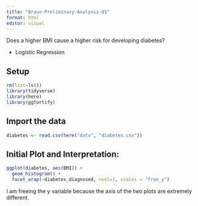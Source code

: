 ```yaml
---
title: "Braun-Preliminary-Analysis-Q1"
format: html
editor: visual
---
```


Does a higher BMI cause a higher risk for developing diabetes?

- Logistic Regression

## Setup

```r
rm(list=ls())
library(tidyverse)
library(here)
library(ggfortify)
```

## Import the data

```r
diabetes <- read.csv(here("data", "diabetes.csv"))
```

## Initial Plot and Interpretation:

```r
ggplot(diabetes, aes(BMI)) +
  geom_histogram() +
  facet_wrap(~diabetes_diagnosed, ncol=1, scales = "free_y")
```
I am freeing the y variable because the axis of the two plots are extremely different.

